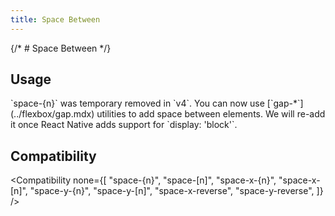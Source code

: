 ```yaml
---
title: Space Between
---
```



{/* # Space Between */}

## Usage

<Usage />

<Callout type="warn" title="CAUTION">
`space-{n}` was temporary removed in `v4`. You can now use [`gap-*`](../flexbox/gap.mdx) utilities to add space between elements. We will re-add it once React Native adds support for `display: 'block'`. 
</Callout>

## Compatibility

<Compatibility
  none={[
    "space-{n}",
    "space-[n]",
    "space-x-{n}",
    "space-x-[n]",
    "space-y-{n}",
    "space-y-[n]",
    "space-x-reverse",
    "space-y-reverse",
  ]}
/>
